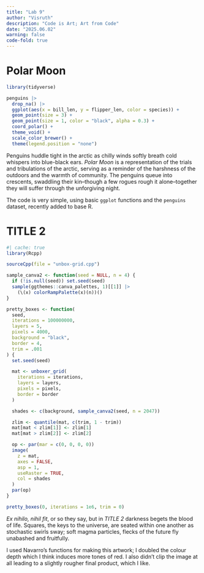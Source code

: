 ---
title: "Lab 9"
author: "Visruth"
description: "Code is Art; Art from Code"
date: "2025.06.02"
warning: false
code-fold: true
---

# Polar Moon

```{r}
library(tidyverse)

penguins |>
  drop_na() |>
  ggplot(aes(x = bill_len, y = flipper_len, color = species)) +
  geom_point(size = 3) +
  geom_point(size = 1, color = "black", alpha = 0.3) +
  coord_polar() +
  theme_void() +
  scale_color_brewer() +
  theme(legend.position = "none")
```

Penguins huddle tight in the arctic as chilly winds softly breath cold whispers into blue-black ears. _Polar Moon_ is a representation of the trials and tribulations of the arctic, serving as a reminder of the harshness of the outdoors and the warmth of community. The penguins queue into crescents, swaddling their kin--though a few rogues rough it alone--together they will suffer through the unforgiving night. 

The code is very simple, using basic `ggplot` functions and the `penguins` dataset, recently added to base R.

# TITLE 2

```{r}
#| cache: true
library(Rcpp)

sourceCpp(file = "unbox-grid.cpp")

sample_canva2 <- function(seed = NULL, n = 4) {
  if (!is.null(seed)) set.seed(seed)
  sample(ggthemes::canva_palettes, 1)[[1]] |>
    (\(x) colorRampPalette(x)(n))()
}

pretty_boxes <- function(
  seed,
  iterations = 100000000,
  layers = 5,
  pixels = 4000,
  background = "black",
  border = 4,
  trim = .001
) {
  set.seed(seed)

  mat <- unboxer_grid(
    iterations = iterations,
    layers = layers,
    pixels = pixels,
    border = border
  )

  shades <- c(background, sample_canva2(seed, n = 2047))

  zlim <- quantile(mat, c(trim, 1 - trim))
  mat[mat < zlim[1]] <- zlim[1]
  mat[mat > zlim[2]] <- zlim[2]

  op <- par(mar = c(0, 0, 0, 0))
  image(
    z = mat,
    axes = FALSE,
    asp = 1,
    useRaster = TRUE,
    col = shades
  )
  par(op)
}

pretty_boxes(0, iterations = 1e6, trim = 0)
```

_Ex nihilo, nihil fit_, or so they say, but in _TITLE 2_ darkness begets the blood of life. Squares, the keys to the universe, are seated within one another as stochastic swirls sway; soft magma particles, flecks of the future fly unabashed and fruitfully.

I used Navarro's functions for making this artwork; I doubled the colour depth which I think induces more tones of red. I also didn't clip the image at all leading to a slightly rougher final product, which I like.
